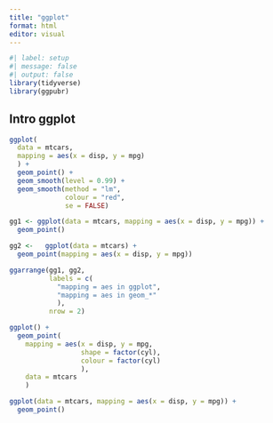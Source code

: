 ```yaml
---
title: "ggplot"
format: html
editor: visual
---
```


```r
#| label: setup
#| message: false
#| output: false
library(tidyverse)
library(ggpubr)
```

## Intro ggplot

```r
ggplot(
  data = mtcars, 
  mapping = aes(x = disp, y = mpg)
  ) + 
  geom_point() +
  geom_smooth(level = 0.99) +
  geom_smooth(method = "lm", 
              colour = "red", 
              se = FALSE)
```

```r
gg1 <- ggplot(data = mtcars, mapping = aes(x = disp, y = mpg)) +
  geom_point()
```

```r
gg2 <-   ggplot(data = mtcars) +
  geom_point(mapping = aes(x = disp, y = mpg))
```

```r
ggarrange(gg1, gg2, 
          labels = c(
            "mapping = aes in ggplot", 
            "mapping = aes in geom_*"
            ),
          nrow = 2)
```

```r
ggplot() +
  geom_point(
    mapping = aes(x = disp, y = mpg, 
                  shape = factor(cyl),
                  colour = factor(cyl)
                  ), 
    data = mtcars
    )
```

```r
ggplot(data = mtcars, mapping = aes(x = disp, y = mpg)) +
  geom_point()
```
